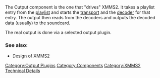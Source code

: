 The Output component is the one that "drives" XMMS2. It takes a playlist entry from the [[Component:Playlist | playlist]] and starts the [[Component:Transport | transport]] and the [[Component:Decoder | decoder]] for that entry. The output then reads from the decoders and outputs the decoded data (usually) to the soundcard.

The real output is done via a selected output plugin.

===See also:===
* [[Design of XMMS2]]

[[Category:Output Plugins]]
[[Category:Components]]
[[Category:XMMS2 Technical Details]]
